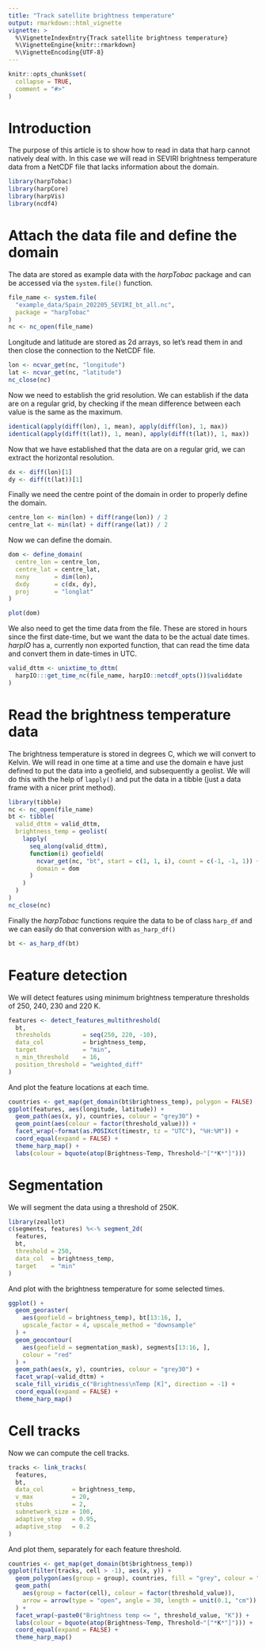 ```yaml
---
title: "Track satellite brightness temperature"
output: rmarkdown::html_vignette
vignette: >
  %\VignetteIndexEntry{Track satellite brightness temperature}
  %\VignetteEngine{knitr::rmarkdown}
  %\VignetteEncoding{UTF-8}
---
```


```r
knitr::opts_chunk$set(
  collapse = TRUE,
  comment = "#>"
)
```

# Introduction

The purpose of this article is to show how to read in data that harp cannot
natively deal with. In this case we will read in SEVIRI brightness temperature 
data from a NetCDF file that lacks information about the domain. 

```r
library(harpTobac)
library(harpCore)
library(harpVis)
library(ncdf4)
```

# Attach the data file and define the domain

The data are stored as example data with the _harpTobac_ package and can be 
accessed via the `system.file()` function. 

```r
file_name <- system.file(
  "example_data/Spain_202205_SEVIRI_bt_all.nc",
  package = "harpTobac"
)
nc <- nc_open(file_name)
```

Longitude and latitude are stored as 2d arrays, so let's read them in and then 
close the connection to the NetCDF file.

```r
lon <- ncvar_get(nc, "longitude")
lat <- ncvar_get(nc, "latitude")
nc_close(nc)
```


Now we need to establish the grid resolution. We can establish if the data are
on a regular grid, by checking if the mean difference between each value is the 
same as the maximum. 

```r
identical(apply(diff(lon), 1, mean), apply(diff(lon), 1, max))
identical(apply(diff(t(lat)), 1, mean), apply(diff(t(lat)), 1, max))
```

Now that we have established that the data are on a regular grid, we can 
extract the horizontal resolution. 

```r
dx <- diff(lon)[1]
dy <- diff(t(lat))[1]
```

Finally we need the centre point of the domain in order to properly define 
the domain.

```r
centre_lon <- min(lon) + diff(range(lon)) / 2
centre_lat <- min(lat) + diff(range(lat)) / 2
```

Now we can define the domain.

```r
dom <- define_domain(
  centre_lon = centre_lon, 
  centre_lat = centre_lat,
  nxny       = dim(lon),
  dxdy       = c(dx, dy),
  proj       = "longlat"
)

plot(dom)
```

We also need to get the time data from the file. These are stored in hours 
since the first date-time, but we want the data to be the actual date times. 
_harpIO_ has a, currently non exported function, that can read the time data 
and convert them in date-times in UTC. 

```r
valid_dttm <- unixtime_to_dttm(
  harpIO:::get_time_nc(file_name, harpIO::netcdf_opts())$validdate
)
```

# Read the brightness temperature data

The brightness temperature is stored in degrees C, which we will convert to 
Kelvin. We will read in one time at a time and use the domain e have just 
defined to put the data into a geofield, and subsequently a geolist. We will 
do this with the help of `lapply()` and put the data in a tibble (just a 
data frame with a nicer print method). 

```r
library(tibble)
nc <- nc_open(file_name)
bt <- tibble(
  valid_dttm = valid_dttm,
  brightness_temp = geolist(
    lapply(
      seq_along(valid_dttm),
      function(i) geofield(
        ncvar_get(nc, "bt", start = c(1, 1, i), count = c(-1, -1, 1)) + 273.15,
        domain = dom
      )
    )
  )
)
nc_close(nc)
```

Finally the _harpTobac_ functions require the data to be of class `harp_df` and 
we can easily do that conversion with `as_harp_df()`

```r
bt <- as_harp_df(bt)
```

# Feature detection

We will detect features using minimum brightness temperature thresholds of 250, 
240, 230 and 220 K.

```r
features <- detect_features_multithreshold(
  bt, 
  thresholds         = seq(250, 220, -10),
  data_col           = brightness_temp,
  target             = "min",
  n_min_threshold    = 16, 
  position_threshold = "weighted_diff"
)
```

And plot the feature locations at each time.

```r
countries <- get_map(get_domain(bt$brightness_temp), polygon = FALSE)
ggplot(features, aes(longitude, latitude)) +
  geom_path(aes(x, y), countries, colour = "grey30") + 
  geom_point(aes(colour = factor(threshold_value))) +
  facet_wrap(~format(as.POSIXct(timestr, tz = "UTC"), "%H:%M")) +
  coord_equal(expand = FALSE) + 
  theme_harp_map() + 
  labs(colour = bquote(atop(Brightness~Temp, Threshold~"["*K*"]")))
```

# Segmentation

We will segment the data using a threshold of 250K.

```r
library(zeallot)
c(segments, features) %<-% segment_2d(
  features, 
  bt, 
  threshold = 250, 
  data_col  = brightness_temp, 
  target    = "min"
)
```
 
And plot with the brightness temperature for some selected times.

```r
ggplot() + 
  geom_georaster(
    aes(geofield = brightness_temp), bt[13:16, ], 
    upscale_factor = 4, upscale_method = "downsample"
  ) +
  geom_geocontour(
    aes(geofield = segmentation_mask), segments[13:16, ],
    colour = "red"
  ) + 
  geom_path(aes(x, y), countries, colour = "grey30") +
  facet_wrap(~valid_dttm) +
  scale_fill_viridis_c("Brightness\nTemp [K]", direction = -1) +
  coord_equal(expand = FALSE) +
  theme_harp_map()
```

# Cell tracks

Now we can compute the cell tracks. 

```r
tracks <- link_tracks(
  features, 
  bt, 
  data_col        = brightness_temp, 
  v_max           = 20, 
  stubs           = 2,  
  subnetwork_size = 100, 
  adaptive_step   = 0.95, 
  adaptive_stop   = 0.2
)
```

And plot them, separately for each feature threshold.

```r
countries <- get_map(get_domain(bt$brightness_temp))
ggplot(filter(tracks, cell > -1), aes(x, y)) + 
  geom_polygon(aes(group = group), countries, fill = "grey", colour = "grey30") +
  geom_path(
    aes(group = factor(cell), colour = factor(threshold_value)),
    arrow = arrow(type = "open", angle = 30, length = unit(0.1, "cm"))
  ) +
  facet_wrap(~paste0("Brightness temp <= ", threshold_value, "K")) +
  labs(colour = bquote(atop(Brightness~Temp, Threshold~"["*K*"]"))) +
  coord_equal(expand = FALSE) + 
  theme_harp_map()
```

